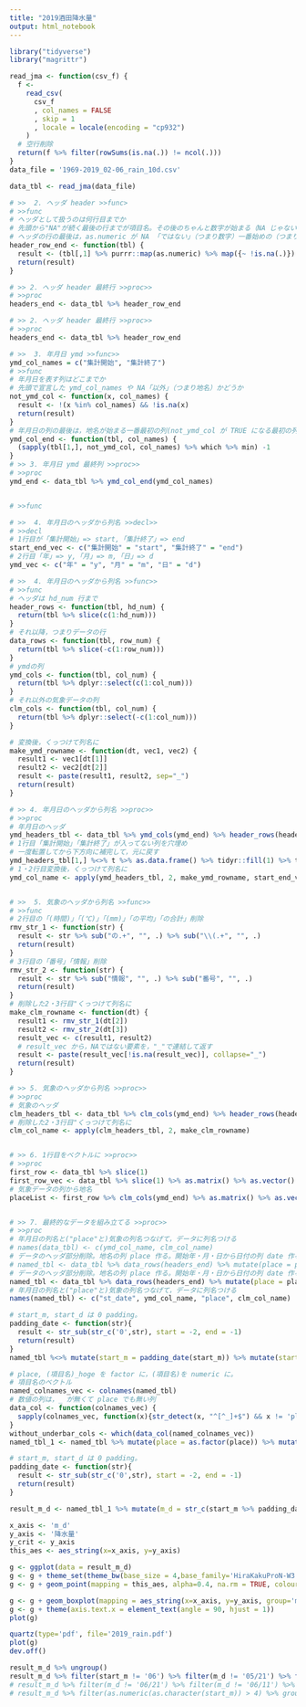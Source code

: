 ```yaml
---
title: "2019酒田降水量"
output: html_notebook
---
```


```r
library("tidyverse")
library("magrittr")

```

```r
read_jma <- function(csv_f) {
  f <-
    read_csv(
      csv_f
      , col_names = FALSE
      , skip = 1
      , locale = locale(encoding = "cp932")
    )
  # 空行削除
  return(f %>% filter(rowSums(is.na(.)) != ncol(.)))
}
data_file = '1969-2019_02-06_rain_10d.csv'

data_tbl <- read_jma(data_file)


```

```r
# >>  2. ヘッダ header >>func>
# >>func
# ヘッダとして扱うのは何行目までか
# 先頭から"NA"が続く最後の行までが項目名。その後のちゃんと数字が始まる（NA じゃない）行からがデータ。
# ヘッダの行の最後は，as.numeric が NA 「ではない」（つまり数字）一番始めの（つまりデータの始まる）行の一つ前まで
header_row_end <- function(tbl) {
  result <- (tbl[,1] %>% purrr::map(as.numeric) %>% map({~ !is.na(.)}) %>% flatten_lgl %>% which %>% min)-1
  return(result)
}

# >> 2. ヘッダ header 最終行 >>proc>>
# >>proc
headers_end <- data_tbl %>% header_row_end

# >> 2. ヘッダ header 最終行 >>proc>>
# >>proc
headers_end <- data_tbl %>% header_row_end

# >>  3. 年月日 ymd >>func>>
ymd_col_names = c("集計開始", "集計終了")
# >>func
# 年月日を表す列はどこまでか
# 先頭で宣言した ymd_col_names や NA「以外」（つまり地名）かどうか
not_ymd_col <- function(x, col_names) {
  result <- !(x %in% col_names) && !is.na(x)
  return(result)
}
# 年月日の列の最後は，地名が始まる一番最初の列(not_ymd_col が TRUE になる最初の列)の，1つ前
ymd_col_end <- function(tbl, col_names) {
  (sapply(tbl[1,], not_ymd_col, col_names) %>% which %>% min) -1
}
# >> 3. 年月日 ymd 最終列 >>proc>>
# >>proc
ymd_end <- data_tbl %>% ymd_col_end(ymd_col_names)


# >>func

# >>  4. 年月日のヘッダから列名 >>decl>>
# >>decl
# 1行目が「集計開始」=> start,「集計終了」=> end
start_end_vec <- c("集計開始" = "start", "集計終了" = "end")
# 2行目「年」=> y,「月」=> m,「日」=> d
ymd_vec <- c("年" = "y", "月" = "m", "日" = "d")

# >>  4. 年月日のヘッダから列名 >>func>>
# >>func
# ヘッダは hd_num 行まで
header_rows <- function(tbl, hd_num) {
  return(tbl %>% slice(c(1:hd_num)))
}
# それ以降，つまりデータの行
data_rows <- function(tbl, row_num) {
  return(tbl %>% slice(-c(1:row_num)))
}
# ymdの列
ymd_cols <- function(tbl, col_num) {
  return(tbl %>% dplyr::select(c(1:col_num)))
}
# それ以外の気象データの列
clm_cols <- function(tbl, col_num) {
  return(tbl %>% dplyr::select(-c(1:col_num)))
}

# 変換後，くっつけて列名に
make_ymd_rowname <- function(dt, vec1, vec2) {
  result1 <- vec1[dt[1]]
  result2 <- vec2[dt[2]]
  result <- paste(result1, result2, sep="_")
  return(result)
}

# >> 4. 年月日のヘッダから列名 >>proc>>
# >>proc
# 年月日のヘッダ
ymd_headers_tbl <- data_tbl %>% ymd_cols(ymd_end) %>% header_rows(headers_end)
# 1行目「集計開始」「集計終了」が入ってない列を穴埋め
# 一度転置してから下方向に補完して，元に戻す
ymd_headers_tbl[1,] %<>% t %>% as.data.frame() %>% tidyr::fill(1) %>% t
# 1・2行目変換後，くっつけて列名に
ymd_col_name <- apply(ymd_headers_tbl, 2, make_ymd_rowname, start_end_vec, ymd_vec)


# >>  5. 気象のヘッダから列名 >>func>>
# >>func
# 2行目の「(時間)」「(℃)」「(mm)」「の平均」「の合計」削除
rmv_str_1 <- function(str) {
  result <- str %>% sub("の.+", "", .) %>% sub("\\(.+", "", .)
  return(result)
}
# 3行目の「番号」「情報」削除
rmv_str_2 <- function(str) {
  result <- str %>% sub("情報", "", .) %>% sub("番号", "", .)
  return(result)
}
# 削除した2・3行目"くっつけて列名に
make_clm_rowname <- function(dt) {
  result1 <- rmv_str_1(dt[2])
  result2 <- rmv_str_2(dt[3])
  result_vec <- c(result1, result2)
  # result_vec から，NAではない要素を，"_"で連結して返す
  result <- paste(result_vec[!is.na(result_vec)], collapse="_")
  return(result)
}

# >> 5. 気象のヘッダから列名 >>proc>>
# >>proc
# 気象のヘッダ
clm_headers_tbl <- data_tbl %>% clm_cols(ymd_end) %>% header_rows(headers_end)
# 削除した2・3行目"くっつけて列名に
clm_col_name <- apply(clm_headers_tbl, 2, make_clm_rowname)


# >> 6. 1行目をベクトルに >>proc>>
# >>proc
first_row <- data_tbl %>% slice(1)
first_row_vec <- data_tbl %>% slice(1) %>% as.matrix() %>% as.vector()
# 気象データの列から地名
placeList <- first_row %>% clm_cols(ymd_end) %>% as.matrix() %>% as.vector() %>% unique


# >> 7. 最終的なデータを組み立てる >>proc>>
# >>proc
# 年月日の列名と("place"と)気象の列名つなげて，データに列名つける
# names(data_tbl) <- c(ymd_col_name, clm_col_name)
# データのヘッダ部分削除。地名の列 place 作る。開始年・月・日から日付の列 date 作る。date，年月日，地名，データの順に並べる
# named_tbl <- data_tbl %>% data_rows(headers_end) %>% mutate(place = placeList[1]) %>% mutate(date = as.Date(str_c(.$X1,.$X2,.$X3, sep='/'))) %>% dplyr::select(date, c(1:ymd_end), place, which(grepl(placeList[1], first_row_vec)))
# データのヘッダ部分削除。地名の列 place 作る。開始年・月・日から日付の列 date 作る。date，年月日，地名，データの順に並べる
named_tbl <- data_tbl %>% data_rows(headers_end) %>% mutate(place = placeList[1]) %>% mutate(st_date = as.Date(str_c(.$X1,.$X2,.$X3, sep='/'))) %>% dplyr::select(st_date, c(1:ymd_end), place, which(grepl(placeList[1], first_row_vec)))
# 年月日の列名と("place"と)気象の列名つなげて，データに列名つける
names(named_tbl) <- c("st_date", ymd_col_name, "place", clm_col_name)

# start_m, start_d は 0 padding。
padding_date <- function(str){
  result <- str_sub(str_c('0',str), start = -2, end = -1)
  return(result)
}
named_tbl %<>% mutate(start_m = padding_date(start_m)) %>% mutate(start_d = padding_date(start_d))

# place, (項目名)_hoge を factor に，(項目名)を numeric に。
# 項目名のベクトル
named_colnames_vec <- colnames(named_tbl)
# 数値の列は，_ が無くて place でも無い列
data_col <- function(colnames_vec) {
  sapply(colnames_vec, function(x){str_detect(x, "^[^_]+$") && x != 'place'})
}
without_underbar_cols <- which(data_col(named_colnames_vec))
named_tbl_1 <- named_tbl %>% mutate(place = as.factor(place)) %>% mutate_at(vars(contains('_')), as.factor) %>% mutate_at(vars(without_underbar_cols), funs(as.numeric))


```

```r
# start_m, start_d は 0 padding。
padding_date <- function(str){
  result <- str_sub(str_c('0',str), start = -2, end = -1)
  return(result)
}

result_m_d <- named_tbl_1 %>% mutate(m_d = str_c(start_m %>% padding_date,start_d %>% padding_date,sep='/') %>% as.factor)

x_axis <- 'm_d'
y_axis <- '降水量'
y_crit <- y_axis
this_aes <- aes_string(x=x_axis, y=y_axis)

g <- ggplot(data = result_m_d)
g <- g + theme_set(theme_bw(base_size = 4,base_family='HiraKakuProN-W3'))
g <- g + geom_point(mapping = this_aes, alpha=0.4, na.rm = TRUE, colour = '#99000099',data=result_m_d %>% filter(start_y=='2019'))

g <- g + geom_boxplot(mapping = aes_string(x=x_axis, y=y_axis, group='m_d'), alpha=0.4, notch = TRUE, na.rm = TRUE, colour = '#00009999',data=result_m_d %>% filter(start_y!='2019') %>% group_by(m_d))
g <- g + theme(axis.text.x = element_text(angle = 90, hjust = 1))
plot(g)

```

```r
quartz(type='pdf', file='2019_rain.pdf')
plot(g)
dev.off()

```

```r
result_m_d %>% ungroup()
result_m_d %>% filter(start_m != '06') %>% filter(m_d != '05/21') %>% filter(m_d != '02/01') %>% filter(m_d != '02/11') %>% group_by(start_y) %>% summarise(sum_rain = sum(降水量)) %>% filter(sum_rain < 200)
# result_m_d %>% filter(m_d != '06/21') %>% filter(m_d != '06/11') %>% group_by(start_y) %>% summarise(sum_rain = sum(降水量)) %>% filter(sum_rain < 350)
# result_m_d %>% filter(as.numeric(as.character(start_m)) > 4) %>% group_by(start_y) %>% summarise(sum_rain = sum(降水量))
```

